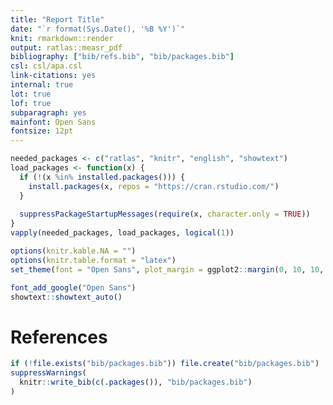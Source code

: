 ```yaml
---
title: "Report Title"
date: "`r format(Sys.Date(), '%B %Y')`"
knit: rmarkdown::render
output: ratlas::measr_pdf
bibliography: ["bib/refs.bib", "bib/packages.bib"]
csl: csl/apa.csl
link-citations: yes
internal: true
lot: true
lof: true
subparagraph: yes
mainfont: Open Sans
fontsize: 12pt
---
```


```r
needed_packages <- c("ratlas", "knitr", "english", "showtext")
load_packages <- function(x) {
  if (!(x %in% installed.packages())) {
    install.packages(x, repos = "https://cran.rstudio.com/")
  }
  
  suppressPackageStartupMessages(require(x, character.only = TRUE))
}
vapply(needed_packages, load_packages, logical(1))

options(knitr.kable.NA = "")
options(knitr.table.format = "latex")
set_theme(font = "Open Sans", plot_margin = ggplot2::margin(0, 10, 10, 10))

font_add_google("Open Sans")
showtext::showtext_auto()
```




\newpage

# References

```r
if (!file.exists("bib/packages.bib")) file.create("bib/packages.bib")
suppressWarnings(
  knitr::write_bib(c(.packages()), "bib/packages.bib")
)
```

\printbibliography[heading=none]

\setlength{\parindent}{15pt}
\setlength{\leftskip}{0pt}
